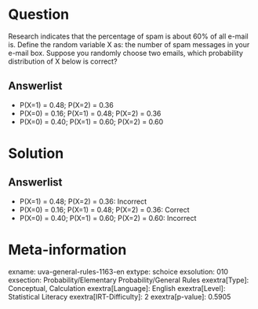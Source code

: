 Question
========

Research indicates that the percentage of spam is about 60% of all e-mail is. Define the random variable X as: the number of spam messages in your e-mail box. Suppose you randomly choose two emails, which probability distribution of X below is correct?

Answerlist
----------

* P(X=1) = 0.48; P(X=2) = 0.36
* P(X=0) = 0.16; P(X=1) = 0.48; P(X=2) = 0.36
* P(X=0) = 0.40; P(X=1) = 0.60; P(X=2) = 0.60

Solution
========

Answerlist
----------

* P(X=1) = 0.48; P(X=2) = 0.36: Incorrect
* P(X=0) = 0.16; P(X=1) = 0.48; P(X=2) = 0.36: Correct
* P(X=0) = 0.40; P(X=1) = 0.60; P(X=2) = 0.60: Incorrect

Meta-information
================
exname: uva-general-rules-1163-en
extype: schoice
exsolution: 010
exsection: Probability/Elementary Probability/General Rules
exextra[Type]: Conceptual, Calculation
exextra[Language]: English
exextra[Level]: Statistical Literacy
exextra[IRT-Difficulty]: 2
exextra[p-value]: 0.5905
